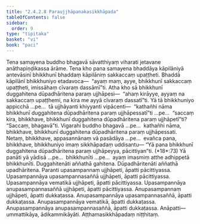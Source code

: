 ```yaml
---
title: "2.4.2.8 Paraujjhāpanakasikkhāpada"
tableOfContents: false
sidebar:
  order: 9
type: "tipitaka"
basket: "vi"
book: "paci"
---
```



<DynamicBreadcrumb />

<Division number="869" book="paci">

<Paragraph number="2759" book="paci">
Tena samayena buddho bhagavā sāvatthiyaṃ viharati jetavane anāthapiṇḍikassa ārāme. Tena kho pana samayena bhaddāya kāpilāniyā antevāsinī bhikkhunī bhaddaṃ kāpilāniṃ sakkaccaṃ upaṭṭheti. Bhaddā kāpilānī bhikkhuniyo etadavoca—  “ayaṃ maṃ, ayye, bhikkhunī sakkaccaṃ upaṭṭheti, imissāhaṃ cīvaraṃ dassāmī”ti. Atha kho sā bhikkhunī duggahitena dūpadhāritena paraṃ ujjhāpesi—  “ahaṃ kirāyye, ayyaṃ na sakkaccaṃ upaṭṭhemi, na kira me ayyā cīvaraṃ dassatī”ti.
</Paragraph>

<Paragraph number="2760" book="paci">
Yā tā bhikkhuniyo appicchā …pe…  tā ujjhāyanti khiyyanti vipācenti—  “kathañhi nāma bhikkhunī duggahitena dūpadhāritena paraṃ ujjhāpessatī”ti …pe…  “saccaṃ kira, bhikkhave, bhikkhunī duggahitena dūpadhāritena paraṃ ujjhāpetī”ti? “Saccaṃ, bhagavā”ti. Vigarahi buddho bhagavā …pe…  kathañhi nāma, bhikkhave, bhikkhunī duggahitena dūpadhāritena paraṃ ujjhāpessati. Netaṃ, bhikkhave, appasannānaṃ vā pasādāya …pe…  evañca pana, bhikkhave, bhikkhuniyo imaṃ sikkhāpadaṃ uddisantu—
</Paragraph>

</Division>
<Division number="870" book="paci">

<Paragraph number="2761" book="paci">
<Emphasis>“Yā pana bhikkhunī duggahitena dūpadhāritena paraṃ ujjhāpeyya, pācittiyan”</Emphasis>ti. (*18*:<Emphasis>73</Emphasis>)
</Paragraph>

</Division>
<Division number="871" book="paci">

<Paragraph number="2762" book="paci">
<Emphasis>Yā panā</Emphasis>ti yā yādisā …pe…  <Emphasis>bhikkhunī</Emphasis>ti …pe…  ayaṃ imasmiṃ atthe adhippetā bhikkhunīti.
</Paragraph>

<Paragraph number="2763" book="paci">
<Emphasis>Duggahitenā</Emphasis>ti aññathā gahitena.
</Paragraph>

<Paragraph number="2764" book="paci">
<Emphasis>Dūpadhāritenā</Emphasis>ti aññathā upadhāritena.
</Paragraph>

<Paragraph number="2765" book="paci">
<Emphasis>Paran</Emphasis>ti upasampannaṃ ujjhāpeti, āpatti pācittiyassa.
</Paragraph>

</Division>
<Division number="872" book="paci">

<Paragraph number="2766" book="paci">
Upasampannāya upasampannasaññā ujjhāpeti, āpatti pācittiyassa. Upasampannāya vematikā ujjhāpeti, āpatti pācittiyassa. Upasampannāya anupasampannasaññā ujjhāpeti, āpatti pācittiyassa.
</Paragraph>

<Paragraph number="2767" book="paci">
Anupasampannaṃ ujjhāpeti, āpatti dukkaṭassa. Anupasampannāya upasampannasaññā, āpatti dukkaṭassa. Anupasampannāya vematikā, āpatti dukkaṭassa. Anupasampannāya anupasampannasaññā, āpatti dukkaṭassa.
</Paragraph>

</Division>
<Division number="873" book="paci">

<Paragraph number="2768" book="paci">
Anāpatti—  ummattikāya, ādikammikāyāti.

</Paragraph>
</Division>

<Paragraph number="2769" type="center" book="paci">
Aṭṭhamasikkhāpadaṃ niṭṭhitaṃ.
</Paragraph>